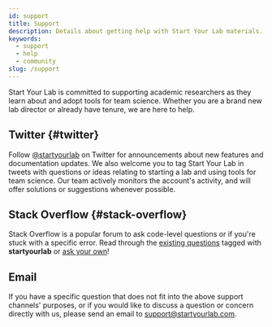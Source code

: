 ```yaml
---
id: support
title: Support
description: Details about getting help with Start Your Lab materials.
keywords:
  - support
  - help
  - community
slug: /support
---
```


Start Your Lab is committed to supporting academic researchers as they learn about and adopt tools for team science. Whether you are a brand new lab director or already have tenure, we are here to help.

## Twitter {#twitter}

Follow [@startyourlab](https://twitter.com/startyourlab) on Twitter for announcements about new features and documentation updates. We also welcome you to tag Start Your Lab in tweets with questions or ideas relating to starting a lab and using tools for team science. Our team actively monitors the account's activity, and will offer solutions or suggestions whenever possible.

## Stack Overflow {#stack-overflow}

Stack Overflow is a popular forum to ask code-level questions or if you're stuck with a specific error. Read through the [existing questions](https://stackoverflow.com/questions/tagged/startyourlab) tagged with **startyourlab** or [ask your own](https://stackoverflow.com/questions/ask?tags=startyourlab)!

## Email

If you have a specific question that does not fit into the above support channels' purposes, or if you would like to discuss a question or concern directly with us, please send an email to [support@startyourlab.com](mailto:support@startyourlab.com).

